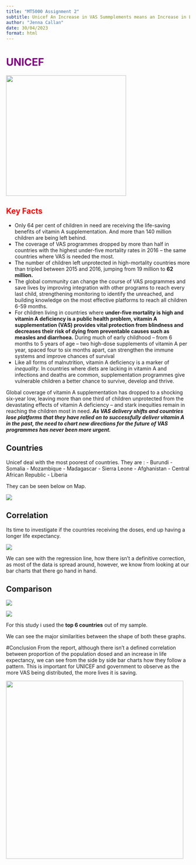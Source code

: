 ```yaml
---
title: "MT5000 Assignment 2"
subtitle: Unicef An Increase in VAS Summplements means an Increase in Life Expectancy?
author: "Jenna Callan"
date: 30/04/2023
format: html
---
```


# UNICEF {style="color: purple"}

![](Logo_Signature_Container_Square_Centered_ENG_RGB-600x600.png){fig-align="center" width="329"}

## Key Facts {style="color: red"}

-   Only 64 per cent of children in need are receiving the life-saving benefits of vitamin A supplementation. And more than 140 million children are being left behind.
-   The coverage of VAS programmes dropped by more than half in countries with the highest under-five mortality rates in 2016 -- the same countries where VAS is needed the most.
-   The number of children left unprotected in high-mortality countries more than tripled between 2015 and 2016, jumping from 19 million to **62 million.**
-   The global community can change the course of VAS programmes and save lives by improving integration with other programs to reach every last child, strengthening monitoring to identify the unreached, and building knowledge on the most effective platforms to reach all children 6-59 months.
-   For children living in countries where **under-five mortality is high and vitamin A deficiency is a public health problem, vitamin A supplementation (VAS) provides vital protection from blindness and decreases their risk of dying from preventable causes such as measles and diarrhoea.** During much of early childhood -- from 6 months to 5 years of age -- two high-dose supplements of vitamin A per year, spaced four to six months apart, can strengthen the immune systems and improve chances of survival
-   Like all forms of malnutrition, vitamin A deficiency is a marker of *inequality.* In countries where diets are lacking in vitamin A and infections and deaths are common, supplementation programmes give vulnerable children a better chance to survive, develop and thrive.

Global coverage of vitamin A supplementation has dropped to a shocking six-year low, leaving more than one third of children unprotected from the devastating effects of vitamin A deficiency -- and stark inequities remain in reaching the children most in need. ***As VAS delivery shifts and countries lose platforms that they have relied on to successfully deliver vitamin A in the past, the need to chart new directions for the future of VAS programmes has never been more urgent.***

## Countries

Unicef deal with the most poorest of countries. They are : - Burundi - Somalia - Mozambique - Madagascar - Sierra Leone - Afghanistan - Central African Republic - Liberia

They can be seen below on Map.

![](dc512456-ff92-4cc9-ae93-ad3c8c444b84.png){fig-align="center"}

## Correlation

Its time to investigate if the countries receiving the doses, end up having a longer life expectancy.

![](1dbe5396-db73-430b-aae2-85ff99ae77fa.png){fig-align="center"}

We can see with the regression line, how there isn't a definitive correction, as most of the data is spread around, however, we know from looking at our bar charts that there go hand in hand.

## Comparison

![](4d9a1684-1e21-4e9b-8337-c46404e87d94.png){fig-align="center"}

![](efd63525-6519-44ce-9df1-85555c701a35.png){fig-align="center"}

For this study i used the **top 6 countries** out of my sample.

We can see the major similarities between the shape of both these graphs.

#Conclusion From the report, although there isn't a defined correlation between proportion of the population dosed and an increase in life expectancy, we can see from the side by side bar charts how they follow a pattern. This is important for UNICEF and government to observe as the more VAS being distributed, the more lives it is saving.

![](vas.PNG){fig-align="center" width="486"}
